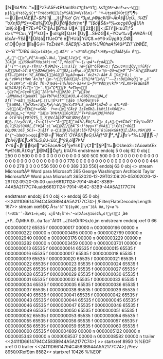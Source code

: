 
¼¾L¶Yc.™×ºz7‹À5F‹¢E‡äm1ß`ìC7Íbª3Ï—&$Ï9R*sHëËs>s¬V|µjå¿ÓY¢ó2¿$C†°T†èòþ¥ð¼ÉsŸSÂå®‡¼Yâ½n1‹” ³º–Ü†p‡ÔÎ©Ô†ïž`°)¶s—Ù*mUÂEŽ¬$Pš'i…,)){%á’
ÇH.²3µé_ý©jIc¥/@~ÃtÂšÜcÛ…%ŒÎ
™oXnƒÐƒªS•=Æd¾XÒyÜàl8dn‘hn³
™[$öŠ&»ª‰œçgêÒgU}h´æ*ï§‹õ»Ÿ7E»®Ê†Ž'ÂJB%ã	ÜÁ¨2ž{<‚Œ)Ýï<uúT¡ª5
d>s’*®Cu‹_Ÿª²kO­­•
‹d’q¡BQ±H
Úy…ŠEØG£¸–ÝCw‰vvWØÃ=Ú|í£cÀr–ŸEå²Ûß}àf1ÙeO'’ë é¹HUû‘rÛÇß.±ëY6·xÛýg9(r¸ÔØ d‘,OÓý(d‘îîaG¡‡‡
ToŽr*èë®·.6ÀE9f[ì-ã/Ðò%UÑ0høA¾¢ü‡ºZ{I˜(ž©ËE¸´ä–'Ð™³DïBû
ûíó¡×`lÀ3{m_».ŒÁª! >¨<U™­SËußqÍ¹ú®Eµ÷sÛãÀÄ½Áu É"…‚ß„"‹>^„PÈ"A–œ@Ù.ã‰í,ˆœá]Jzr
®a—ÎûÁó ±ÙGÕeÑFñôµì#k\+nC’Z‚ªñ¢UÎ³>~{¿¬pÂ³»ÝçdÂŽ>
á’¹[*°‹@!s·TŸ@7›ƒÁMÎ%×‚ìs)ÎT¯?œ¤jÉh™òäòÐvc¨ƒZSuc4žÔy¿ÝûÃj/¤Ž2bO›bÎ¦8¹½Œ2#wëÞ½.Ù”02¿ï>Ë¼ø,öŽƒK7îw¯Ve·Oð÷u+Œ‘“Ž¬’À†q2ÆàaP5@Tž…îó®îr¦ŸE_ÀÊ6bÇìóû2­3´hµAÛ×qw4‹‘óc2+J›áå# Å ©z*Ó¡|èµ"z8Þ%jtñøh¯ÃnJg³
æ~³r3jËåÜÚäƒ–{E%ª#”<½¼”‘—–2¡:BéûKgÖ¯œ
„êˆ ø òTsK¥:P¯«Õå¢ fÖ‹Û6a¾¬]¼]867-a3+wì—ƒ®™¥ðb@¡kf¥'Pš…Kmºë(œÈmÎÑ	k%18ž§{ŸiT«’÷’.fa“ÇªƒV ªœTbyv\‚½G†TnrGçxRºàˆÌñà²‰f÷£9žÌO Ì°”pÎù¢ ·2ÑMóXwíºekNXlˆ§kŸbT%©Ì5O#ÜÙ…Â-€ä6I‡xLØA„€$ƒ{ˆT•œÌ_ÿâL±FÇ.‚ÙºJ‡°'áÈ6 ]O@bù@¡ë	˜(û89A‚!nÝZø×)ãüFµ¾!sW¡§vŸaTU³LS_ú>Á0ª¦AŽ÷Ô ü úTuª4Ò—·ýê(ÄnÉEHº>wŠóÐ 
Ý>n~e¹EÅcÿ
ÌzÌœßb2…ì‰ët]î<XÓè*—S‰ng„>ç¨ªz©2_"àa´UYH†AÖçRž]^Ÿ+ªú\&ÞÒ@}®hëó ø òTõ¹È¼{¥OŸÖt%¸¸7@¢{ÌËàÜ"€BØDvÅm?B¾.])>yÖf†Ë„·Ï<‹Çl[<¹•“Ã~TI^ôÁ?Ù,ËU{?…Ÿæ $¡k›÷®Î3dŸ˜Tå¼°ÞuÖÝ?@L?51ý(ÔÄô£,ÊªÞÅ´sì¯wG@ŽI/bÅ˜5‹)°òyy»Ÿ’é®Âí´¦\€RiÎ•8ÓZ}öQµQ0;z6Š_5Cš»-3|åÏf
o-ÇîÐjŽ½úð¦lß•ŸŽªãó¨û¦üøéx&8‡ÒÏ¡ŽÁe„‡9ÞØð_—Ó‘{^¬lÖNÒ«>Qqì`íÝ©=¯NœÝ¦˜OÝÃ9KeG;ÜÂf[*B’²„ª‚Ïx’÷³‰L3¦¬]bÌvÎýî€.xK‰S,8J<üù¦¸“ý9‚ðî7ÞM
Ý<&<!‘*£jd™øÒÊãcéÆQ[²§eÝs£´ÿÇf”§P‰íOUæã3÷žÀúøøbŒx¶y€½8LÄ}XIg*¸@MÕgª¿ b¼Ù¾
endstream
endobj
5 0 obj
62 0 obj
[ 250 0 0 500 0 0 0 0 0 0 0 0 0 0 0 0 0 500 500 500 0 0 0 0 0 0 0 0 0 0 0 0 0 0 0 0 0 0 0 0 0 0 0 0 0 0 0 0 0 778 0 0 0 0 0 0 0 0 0 0 0 0 0 0 0 0 0 0 0 444 0 0 0 278 0 0 0 0 556 500 0 0 0 389 333 556] 
endobj
63 0 obj
<</Type/Metadata/Subtype/XML/Length 3111>>
stream
<?xpacket begin="ï»¿" id="W5M0MpCehiHzreSzNTczkc9d"?><x:xmpmeta xmlns:x="adobe:ns:meta/" x:xmptk="3.1-701">
<rdf:RDF xmlns:rdf="http://www.w3.org/1999/02/22-rdf-syntax-ns#">
<rdf:Description rdf:about=""  xmlns:pdf="http://ns.adobe.com/pdf/1.3/">
<pdf:Producer>MicrosoftÂ® Word para Microsoft 365</pdf:Producer></rdf:Description>
<rdf:Description rdf:about=""  xmlns:dc="http://purl.org/dc/elements/1.1/">
<dc:creator><rdf:Seq><rdf:li>George Washington Archbold Taylor</rdf:li></rdf:Seq></dc:creator></rdf:Description>
<rdf:Description rdf:about=""  xmlns:xmp="http://ns.adobe.com/xap/1.0/">
<xmp:CreatorTool>MicrosoftÂ® Word para Microsoft 365</xmp:CreatorTool><xmp:CreateDate>2020-12-29T02:09:20-05:00</xmp:CreateDate><xmp:ModifyDate>2020-12-29T02:09:20-05:00</xmp:ModifyDate></rdf:Description>
<rdf:Description rdf:about=""  xmlns:xmpMM="http://ns.adobe.com/xap/1.0/mm/">
<xmpMM:DocumentID>uuid:661D1124-7914-454C-83B9-44A5A2177C74</xmpMM:DocumentID><xmpMM:InstanceID>uuid:661D1124-7914-454C-83B9-44A5A2177C74</xmpMM:InstanceID></rdf:Description>
                                                                                                    
                                                                                                    
                                                                                                    
                                                                                                    
                                                                                                    
                                                                                                    
                                                                                                    
                                                                                                    
                                                                                                    
                                                                                                    
                                                                                                    
                                                                                                    
                                                                                                    
                                                                                                    
                                                                                                    
                                                                                                    
                                                                                                    
                                                                                                    
                                                                                                    
                                                                                                    
</rdf:RDF></x:xmpmeta><?xpacket end="w"?>
endstream
endobj
64 0 obj
<</DisplayDocTitle true>>
endobj
65 0 obj
<</Type/XRef/Size 65/W[ 1 4 2] /Root 1 0 R/Info 11 0 R/ID[<24111D6614794C4583B944A5A2177C74><24111D6614794C4583B944A5A2177C74>] /Filter/FlateDecode/Length 167>>
stream
xœ5ÐÇ
Â`†a'ôT’Ð{èyØ€¸qcnˆ]8Â 0#„?ÿ>ø‘%[²>UIb¨ˆ¤Üà¥1>ë¡±Oç xjÜ³Æ;Š˜ê<’¬a[XÂos§îüë2À„d!y(@J`
¸àe „*P…Ô¡MhA:Ð…ôa 1ac˜Àf0‡…J)¼ëÓïRÞšx/ò¸jm
endstream
endobj
xref
0 66
0000000012 65535 f
0000000017 00000 n
0000000166 00000 n
0000000222 00000 n
0000000495 00000 n
0000002769 00000 n
0000002940 00000 n
0000003176 00000 n
0000003229 00000 n
0000003282 00000 n
0000003459 00000 n
0000003701 00000 n
0000000013 65535 f
0000000014 65535 f
0000000015 65535 f
0000000016 65535 f
0000000017 65535 f
0000000018 65535 f
0000000019 65535 f
0000000020 65535 f
0000000021 65535 f
0000000022 65535 f
0000000023 65535 f
0000000024 65535 f
0000000025 65535 f
0000000026 65535 f
0000000027 65535 f
0000000028 65535 f
0000000029 65535 f
0000000030 65535 f
0000000031 65535 f
0000000032 65535 f
0000000033 65535 f
0000000034 65535 f
0000000035 65535 f
0000000036 65535 f
0000000037 65535 f
0000000038 65535 f
0000000039 65535 f
0000000040 65535 f
0000000041 65535 f
0000000042 65535 f
0000000043 65535 f
0000000044 65535 f
0000000045 65535 f
0000000046 65535 f
0000000047 65535 f
0000000048 65535 f
0000000049 65535 f
0000000050 65535 f
0000000051 65535 f
0000000052 65535 f
0000000053 65535 f
0000000054 65535 f
0000000055 65535 f
0000000056 65535 f
0000000057 65535 f
0000000058 65535 f
0000000059 65535 f
0000000060 65535 f
0000000000 65535 f
0000004809 00000 n
0000005122 00000 n
0000005343 00000 n
0000008537 00000 n
0000008582 00000 n
trailer
<</Size 66/Root 1 0 R/Info 11 0 R/ID[<24111D6614794C4583B944A5A2177C74><24111D6614794C4583B944A5A2177C74>] >>
startxref
8950
%%EOF
xref
0 0
trailer
<</Size 66/Root 1 0 R/Info 11 0 R/ID[<24111D6614794C4583B944A5A2177C74><24111D6614794C4583B944A5A2177C74>] /Prev 8950/XRefStm 8582>>
startxref
10426
%%EOF